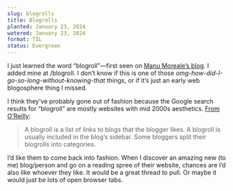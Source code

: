 ```yaml
---
slug: blogrolls
title: Blogrolls
planted: January 23, 2024
watered: January 23, 2024
format: TIL
status: Evergreen
---
```


I just learned the word “blogroll”—first seen on [Manu Moreale’s blog](https://manuelmoreale.com/blogroll). I added mine at <Link href="/blogroll">/blogroll</Link>. I don’t know if this is one of those _omg-how-did-I-go-so-long-without-knowing-that_ things, or if it’s just an early web blogosphere thing I missed.

I think they’ve probably gone out of fashion because the Google search results for “blogroll” are mostly websites with mid 2000s aesthetics. [From O’Reilly](https://www.oreilly.com/library/view/think-before-you/9781118018811/ch005-sec027.html):

> A blogroll is a list of links to blogs that the blogger likes. A blogroll is usually included in the blog’s sidebar. Some bloggers split their blogrolls into categories.

I’d like them to come back into fashion. When I discover an amazing new (to me) blog/person and go on a reading spree of their website, chances are I’d also like whoever they like. It would be a great thread to pull. Or maybe it would just be lots of open browser tabs.
